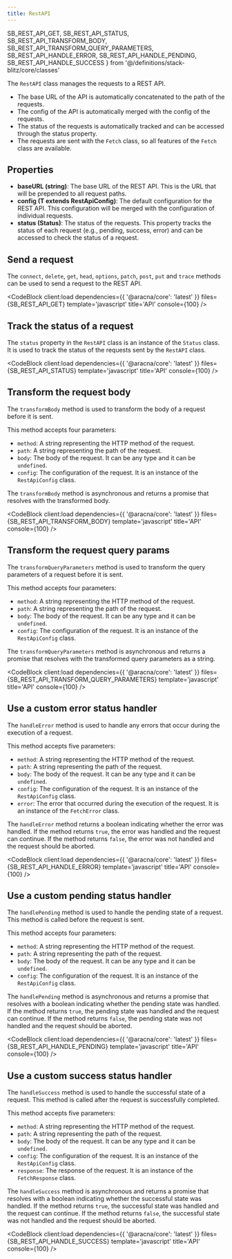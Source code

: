 ```yaml
---
title: RestAPI
---
```


  SB_REST_API_GET,
  SB_REST_API_STATUS,
  SB_REST_API_TRANSFORM_BODY,
  SB_REST_API_TRANSFORM_QUERY_PARAMETERS,
  SB_REST_API_HANDLE_ERROR,
  SB_REST_API_HANDLE_PENDING,
  SB_REST_API_HANDLE_SUCCESS
} from '@/definitions/stack-blitz/core/classes'

The `RestAPI` class manages the requests to a REST API.

- The base URL of the API is automatically concatenated to the path of the requests.
- The config of the API is automatically merged with the config of the requests.
- The status of the requests is automatically tracked and can be accessed through the status property.
- The requests are sent with the `Fetch` class, so all features of the `Fetch` class are available.

## Properties

- **baseURL (string)**: The base URL of the REST API. This is the URL that will be prepended to all request paths.
- **config (T extends RestApiConfig)**: The default configuration for the REST API. This configuration will be merged with the configuration of individual requests.
- **status (Status)**: The status of the requests. This property tracks the status of each request (e.g., pending, success, error) and can be accessed to check the status of a request.

## Send a request

The `connect`, `delete`, `get`, `head`, `options`, `patch`, `post`, `put` and `trace` methods can be used to send a request to the REST API.

<CodeBlock client:load dependencies={{ '@aracna/core': 'latest' }} files={SB_REST_API_GET} template='javascript' title='API' console={100} />

## Track the status of a request

The `status` property in the `RestAPI` class is an instance of the `Status` class. It is used to track the status of the requests sent by the `RestAPI` class.

<CodeBlock client:load dependencies={{ '@aracna/core': 'latest' }} files={SB_REST_API_STATUS} template='javascript' title='API' console={100} />

## Transform the request body

The `transformBody` method is used to transform the body of a request before it is sent.

This method accepts four parameters:

- `method`: A string representing the HTTP method of the request.
- `path`: A string representing the path of the request.
- `body`: The body of the request. It can be any type and it can be `undefined`.
- `config`: The configuration of the request. It is an instance of the `RestApiConfig` class.

The `transformBody` method is asynchronous and returns a promise that resolves with the transformed body.

<CodeBlock client:load dependencies={{ '@aracna/core': 'latest' }} files={SB_REST_API_TRANSFORM_BODY} template='javascript' title='API' console={100} />

## Transform the request query params

The `transformQueryParameters` method is used to transform the query parameters of a request before it is sent.

This method accepts four parameters:

- `method`: A string representing the HTTP method of the request.
- `path`: A string representing the path of the request.
- `body`: The body of the request. It can be any type and it can be `undefined`.
- `config`: The configuration of the request. It is an instance of the `RestApiConfig` class.

The `transformQueryParameters` method is asynchronous and returns a promise that resolves with the transformed query parameters as a string.

<CodeBlock
  client:load
  dependencies={{ '@aracna/core': 'latest' }}
  files={SB_REST_API_TRANSFORM_QUERY_PARAMETERS}
  template='javascript'
  title='API'
  console={100}
/>

## Use a custom error status handler

The `handleError` method is used to handle any errors that occur during the execution of a request.

This method accepts five parameters:

- `method`: A string representing the HTTP method of the request.
- `path`: A string representing the path of the request.
- `body`: The body of the request. It can be any type and it can be `undefined`.
- `config`: The configuration of the request. It is an instance of the `RestApiConfig` class.
- `error`: The error that occurred during the execution of the request. It is an instance of the `FetchError` class.

The `handleError` method returns a boolean indicating whether the error was handled. If the method returns `true`, the error was handled and the request can continue. If the method returns `false`, the error was not handled and the request should be aborted.

<CodeBlock client:load dependencies={{ '@aracna/core': 'latest' }} files={SB_REST_API_HANDLE_ERROR} template='javascript' title='API' console={100} />

## Use a custom pending status handler

The `handlePending` method is used to handle the pending state of a request. This method is called before the request is sent.

This method accepts four parameters:

- `method`: A string representing the HTTP method of the request.
- `path`: A string representing the path of the request.
- `body`: The body of the request. It can be any type and it can be `undefined`.
- `config`: The configuration of the request. It is an instance of the `RestApiConfig` class.

The `handlePending` method is asynchronous and returns a promise that resolves with a boolean indicating whether the pending state was handled. If the method returns `true`, the pending state was handled and the request can continue. If the method returns `false`, the pending state was not handled and the request should be aborted.

<CodeBlock client:load dependencies={{ '@aracna/core': 'latest' }} files={SB_REST_API_HANDLE_PENDING} template='javascript' title='API' console={100} />

## Use a custom success status handler

The `handleSuccess` method is used to handle the successful state of a request. This method is called after the request is successfully completed.

This method accepts five parameters:

- `method`: A string representing the HTTP method of the request.
- `path`: A string representing the path of the request.
- `body`: The body of the request. It can be any type and it can be `undefined`.
- `config`: The configuration of the request. It is an instance of the `RestApiConfig` class.
- `response`: The response of the request. It is an instance of the `FetchResponse` class.

The `handleSuccess` method is asynchronous and returns a promise that resolves with a boolean indicating whether the successful state was handled. If the method returns `true`, the successful state was handled and the request can continue. If the method returns `false`, the successful state was not handled and the request should be aborted.

<CodeBlock client:load dependencies={{ '@aracna/core': 'latest' }} files={SB_REST_API_HANDLE_SUCCESS} template='javascript' title='API' console={100} />

